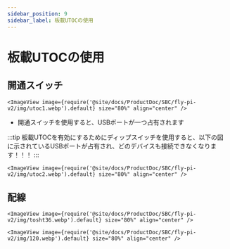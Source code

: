 ```yaml
---
sidebar_position: 9
sidebar_label: 板載UTOCの使用
---
```




# 板載UTOCの使用

## 開通スイッチ

    <ImageView image={require('@site/docs/ProductDoc/SBC/fly-pi-v2/img/utoc1.webp').default} size="80%" align="center" />

* 開通スイッチを使用すると、USBポートが一つ占有されます

:::tip
板載UTOCを有効にするためにディップスイッチを使用すると、以下の図に示されているUSBポートが占有され、どのデバイスも接続できなくなります！！！
:::

    <ImageView image={require('@site/docs/ProductDoc/SBC/fly-pi-v2/img/utoc2.webp').default} size="80%" align="center" />

## 配線

    <ImageView image={require('@site/docs/ProductDoc/SBC/fly-pi-v2/img/tosht36.webp').default} size="80%" align="center" />

    <ImageView image={require('@site/docs/ProductDoc/SBC/fly-pi-v2/img/120.webp').default} size="80%" align="center" />